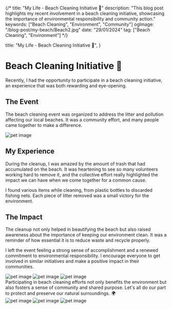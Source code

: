 {/*
title: "My Life - Beach Cleaning Initiative 🌊"
description: "This blog post highlights my recent involvement in a beach cleaning initiative, showcasing the importance of environmental responsibility and community action."
keywords: ["Beach Cleaning", "Environment", "Community"]
ogImage: "/blog-post/my-beach/Beach2.jpg"
date: "29/01/2024"
tag: ["Beach Cleaning", "Environment"]
*/}

  title: "My Life - Beach Cleaning Initiative 🌊",
}


# Beach Cleaning Initiative 🌊

Recently, I had the opportunity to participate in a beach cleaning initiative, an experience that was both rewarding and eye-opening. 

## The Event
The beach cleaning event was organized to address the litter and pollution affecting our local beaches. It was a community effort, and many people came together to make a difference.

<div className="flex justify-center gap-2 flex-wrap">
  <Image className="rounded-tl-lg rounded-br-lg" width={400} isZoomed src="/blog-post/my-beach/Beach2.jpg" alt="pet image" />
</div>

## My Experience
During the cleanup, I was amazed by the amount of trash that had accumulated on the beach. It was heartening to see so many volunteers working hard to remove it, and the collective effort really highlighted the impact we can have when we come together for a common cause.

I found various items while cleaning, from plastic bottles to discarded fishing nets. Each piece of litter removed was a small victory for the environment.

## The Impact
The cleanup not only helped in beautifying the beach but also raised awareness about the importance of keeping our environment clean. It was a reminder of how essential it is to reduce waste and recycle properly.

I left the event feeling a strong sense of accomplishment and a renewed commitment to environmental responsibility. I encourage everyone to get involved in similar initiatives and make a positive impact in their communities.

<div className="flex justify-center gap-2 flex-wrap">
  <Image className="rounded-tl-lg rounded-br-lg" width={300} isZoomed src="/blog-post/my-beach/Beach1.jpg" alt="pet image" />
  <Image className="rounded-tl-lg rounded-br-lg" width={300} isZoomed src="/blog-post/my-beach/Beach3.jpg" alt="pet image" />
  <Image className="rounded-tl-lg rounded-br-lg" width={300} isZoomed src="/blog-post/my-beach/Beach4.jpg" alt="pet image" />
</div>
Participating in beach cleaning efforts not only benefits the environment but also fosters a sense of community and shared purpose. Let's all do our part to protect and preserve our natural surroundings. 🌍
<div className="flex justify-center gap-2 flex-wrap">
  <Image className="rounded-tl-lg rounded-br-lg" width={300} isZoomed src="/blog-post/my-beach/Beach5.jpg" alt="pet image" />
  <Image className="rounded-tl-lg rounded-br-lg" width={300} isZoomed src="/blog-post/my-beach/Beach6.jpg" alt="pet image" />
  <Image className="rounded-tl-lg rounded-br-lg" width={300} isZoomed src="/blog-post/my-beach/Beach7.jpg" alt="pet image" />
</div>
